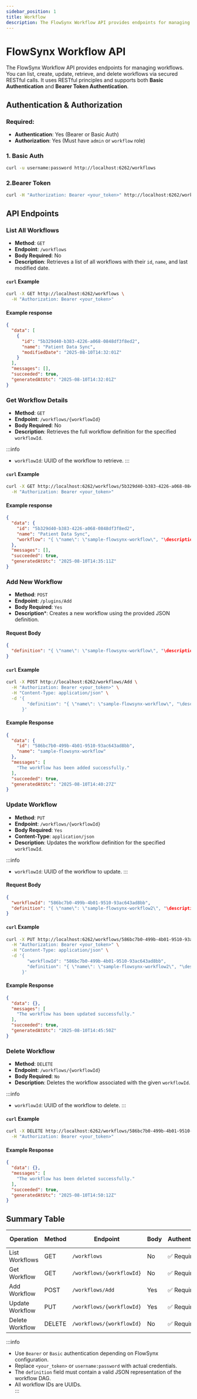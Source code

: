 ```yaml
---
sidebar_position: 1
title: Workflow
description: The FlowSynx Workflow API provides endpoints for managing workflows. You can list, create, update, retrieve, and delete workflows via secured RESTful calls.
---
```


# FlowSynx Workflow API

The FlowSynx Workflow API provides endpoints for managing workflows. You can list, create, update, retrieve, and delete workflows via secured RESTful calls.
It uses RESTful principles and supports both **Basic Authentication** and **Bearer Token Authentication**.

## Authentication & Authorization
### Required:
- **Authentication**: Yes (Bearer or Basic Auth)
- **Authorization**: Yes (Must have `admin` or `workflow` role)

### 1. Basic Auth

```bash
curl -u username:password http://localhost:6262/workflows
```

### 2.Bearer Token
```bash
curl -H "Authorization: Bearer <your_token>" http://localhost:6262/workflows
```

## API Endpoints
### List All Workflows
- **Method**: `GET`
- **Endpoint**: `/workflows`
- **Body Required**: No
- **Description**: Retrieves a list of all workflows with their `id`, `name`, and last modified date.

#### `curl` Example
```bash
curl -X GET http://localhost:6262/workflows \
  -H "Authorization: Bearer <your_token>"
```

#### Example response
```json
{
  "data": [
    {
      "id": "5b329d40-b383-4226-a068-0848df3f8ed2",
      "name": "Patient Data Sync",
      "modifiedDate": "2025-08-10T14:32:01Z"
    }
  ],
  "messages": [],
  "succeeded": true,
  "generatedAtUtc": "2025-08-10T14:32:01Z"
}
```

### Get Workflow Details
- **Method**: `GET`
- **Endpoint**: `/workflows/{workflowId}`
- **Body Required**: No
- **Description**: Retrieves the full workflow definition for the specified `workflowId`.

:::info
- `workflowId`: UUID of the workflow to retrieve.
:::

#### `curl` Example
```bash
curl -X GET http://localhost:6262/workflows/5b329d40-b383-4226-a068-0848df3f8ed2 \
  -H "Authorization: Bearer <your_token>"
```

#### Example response
```json
{
  "data": {
    "id": "5b329d40-b383-4226-a068-0848df3f8ed2",
    "name": "Patient Data Sync",
    "workflow": "{ \"name\": \"sample-flowsynx-workflow\", "\description\": "\This is a sample flowsynx workflow\", \"tasks\": [] }"
  },
  "messages": [],
  "succeeded": true,
  "generatedAtUtc": "2025-08-10T14:35:11Z"
}
```

### Add New Workflow
- **Method**: `POST`
- **Endpoint**: `/plugins/Add`
- **Body Required**: `Yes`
- **Description***: Creates a new workflow using the provided JSON definition.

#### Request Body
```json
{
  "definition": "{ \"name\": \"sample-flowsynx-workflow\", "\description\": "\This is a sample flowsynx workflow\", \"tasks\": [] }"
}
```

#### `curl` Example
```bash
curl -X POST http://localhost:6262/workflows/Add \
  -H "Authorization: Bearer <your_token>" \
  -H "Content-Type: application/json" \
  -d '{
        "definition": "{ \"name\": \"sample-flowsynx-workflow\", "\description\": "\This is a sample flowsynx workflow\", \"tasks\": [] }"
      }'
```

#### Example Response
```json
{
  "data": {
    "id": "586bc7b0-499b-4b01-9510-93ac643ad8bb",
    "name": "sample-flowsynx-workflow"
  },
  "messages": [
    "The workflow has been added successfully."
  ],
  "succeeded": true,
  "generatedAtUtc": "2025-08-10T14:40:27Z"
}
```

### Update Workflow
- **Method**: `PUT`
- **Endpoint**: `/workflows/{workflowId}`
- **Body Required**: `Yes`
- **Content-Type**: `application/json`
- **Description**: Updates the workflow definition for the specified `workflowId`.

:::info
- `workflowId`: UUID of the workflow to update.
:::

#### Request Body
```json
{
  "workflowId": "586bc7b0-499b-4b01-9510-93ac643ad8bb",
  "definition": "{ \"name\": \"sample-flowsynx-workflow2\", "\description\": "\This is a sample flowsynx workflow\", \"tasks\": [] }"
}
```

#### `curl` Example
```bash
curl -X PUT http://localhost:6262/workflows/586bc7b0-499b-4b01-9510-93ac643ad8bb \
  -H "Authorization: Bearer <your_token>" \
  -H "Content-Type: application/json" \
  -d '{
        "workflowId": "586bc7b0-499b-4b01-9510-93ac643ad8bb",
        "definition": "{ \"name\": \"sample-flowsynx-workflow2\", "\description\": "\This is a sample flowsynx workflow\", \"tasks\": [] }"
      }'
```

#### Example Response
```json
{
  "data": {},
  "messages": [
    "The workflow has been updated successfully."
  ],
  "succeeded": true,
  "generatedAtUtc": "2025-08-10T14:45:50Z"
}
```

### Delete Workflow
- **Method**: `DELETE`
- **Endpoint**: `/workflows/{workflowId}`
- **Body Required**: `No`
- **Description**: Deletes the workflow associated with the given `workflowId`.

:::info
- `workflowId`: UUID of the workflow to delete.
:::

#### `curl` Example
```bash
curl -X DELETE http://localhost:6262/workflows/586bc7b0-499b-4b01-9510-93ac643ad8bb \
  -H "Authorization: Bearer <your_token>"
```

#### Example Response
```json
{
  "data": {},
  "messages": [
    "The workflow has been deleted successfully."
  ],
  "succeeded": true,
  "generatedAtUtc": "2025-08-10T14:50:12Z"
}
```

## Summary Table
| Operation          | Method | Endpoint                    | Body | Authentication | Authorization roles   |
| ------------------ | ------ | --------------------------- | ---- | -------------- | --------------------- |
| List Workflows     | GET    | `/workflows`                | No   | ✅ Required    | admin, workflow       |
| Get Workflow       | GET    | `/workflows/{workflowId}`   | No   | ✅ Required    | admin, workflow       |
| Add Workflow       | POST   | `/workflows/Add`            | Yes  | ✅ Required    | admin, workflow       |
| Update Workflow    | PUT    | `/workflows/{workflowId}`   | Yes  | ✅ Required    | admin, workflow       |
| Delete Workflow    | DELETE | `/workflows/{workflowId}`   | No   | ✅ Required    | admin, workflow       |

:::info
- Use `Bearer` or `Basic` authentication depending on FlowSynx configuration.  
- Replace `<your_token>` or `username:password` with actual credentials.  
- The `definition` field must contain a valid JSON representation of the workflow DAG.  
- All workflow IDs are UUIDs.  
:::